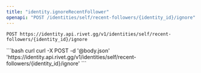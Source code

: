 ```yaml
---
title: "identity.ignoreRecentFollower"
openapi: "POST /identities/self/recent-followers/{identity_id}/ignore"
---
```


```
POST https://identity.api.rivet.gg/v1/identities/self/recent-followers/{identity_id}/ignore
```


<RequestExample>
```bash curl
curl -X POST -d '@body.json' 'https://identity.api.rivet.gg/v1/identities/self/recent-followers/{identity_id}/ignore'
```
</RequestExample>
